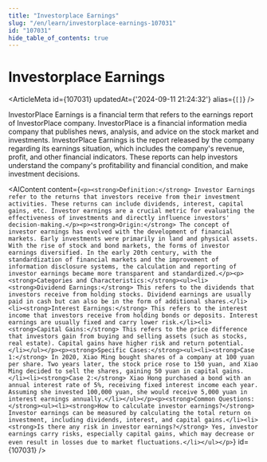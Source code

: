 ```yaml
---
title: "Investorplace Earnings"
slug: "/en/learn/investorplace-earnings-107031"
id: "107031"
hide_table_of_contents: true
---
```



# Investorplace Earnings

<ArticleMeta id={107031} updatedAt={'2024-09-11 21:24:32'} alias={`[]`} />
<div className='border-solid border-b border-t-0 my-4 border-[var(--ifm-color-gray-300)]' />

InvestorPlace Earnings is a financial term that refers to the earnings report of InvestorPlace company. InvestorPlace is a financial information media company that publishes news, analysis, and advice on the stock market and investments. InvestorPlace Earnings is the report released by the company regarding its earnings situation, which includes the company's revenue, profit, and other financial indicators. These reports can help investors understand the company's profitability and financial condition, and make investment decisions.

<AIContent content={`<p><strong>Definition:</strong> Investor Earnings refer to the returns that investors receive from their investment activities. These returns can include dividends, interest, capital gains, etc. Investor earnings are a crucial metric for evaluating the effectiveness of investments and directly influence investors' decision-making.</p><p><strong>Origin:</strong> The concept of investor earnings has evolved with the development of financial markets. Early investments were primarily in land and physical assets. With the rise of stock and bond markets, the forms of investor earnings diversified. In the early 20th century, with the standardization of financial markets and the improvement of information disclosure systems, the calculation and reporting of investor earnings became more transparent and standardized.</p><p><strong>Categories and Characteristics:</strong><ul><li><strong>Dividend Earnings:</strong> This refers to the dividends that investors receive from holding stocks. Dividend earnings are usually paid in cash but can also be in the form of additional shares.</li><li><strong>Interest Earnings:</strong> This refers to the interest income that investors receive from holding bonds or deposits. Interest earnings are usually fixed and carry lower risk.</li><li><strong>Capital Gains:</strong> This refers to the price difference that investors gain from buying and selling assets (such as stocks, real estate). Capital gains have higher risk and return potential.</li></ul></p><p><strong>Specific Cases:</strong><ul><li><strong>Case 1:</strong> In 2020, Xiao Ming bought shares of a company at 100 yuan per share. Two years later, the stock price rose to 150 yuan, and Xiao Ming decided to sell the shares, gaining 50 yuan in capital gains.</li><li><strong>Case 2:</strong> Xiao Hong purchased a bond with an annual interest rate of 5%, receiving fixed interest income each year. Assuming she invested 100,000 yuan, she would receive 5,000 yuan in interest earnings annually.</li></ul></p><p><strong>Common Questions:</strong><ul><li><strong>How to calculate investor earnings?</strong> Investor earnings can be measured by calculating the total return on investment, including dividends, interest, and capital gains.</li><li><strong>Is there any risk in investor earnings?</strong> Yes, investor earnings carry risks, especially capital gains, which may decrease or even result in losses due to market fluctuations.</li></ul></p>`} id={107031} />
